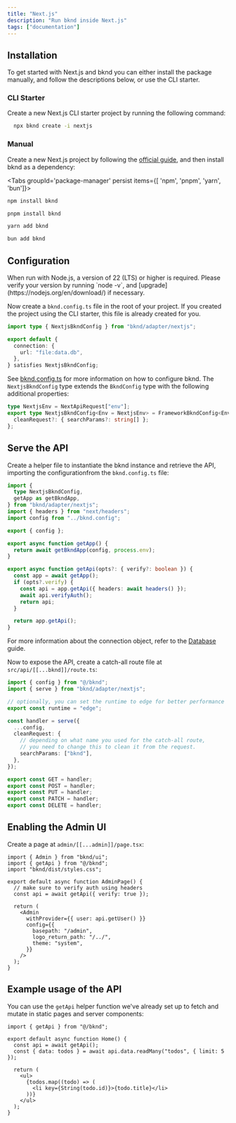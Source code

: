 ```yaml
---
title: "Next.js"
description: "Run bknd inside Next.js"
tags: ["documentation"]
---
```


## Installation

To get started with Next.js and bknd you can either install the package manually, and follow the descriptions below, or use the CLI starter.

### CLI Starter

Create a new Next.js CLI starter project by running the following command:

```sh
  npx bknd create -i nextjs
```

### Manual

Create a new Next.js project by following the [official guide](https://nextjs.org/docs/pages/api-reference/cli/create-next-app), and then install bknd as a dependency:

<Tabs groupId='package-manager' persist items={[ 'npm', 'pnpm', 'yarn', 'bun']}>

```bash tab="npm"
npm install bknd
```

```bash tab="pnpm"
pnpm install bknd
```

```bash tab="yarn"
yarn add bknd
```

```bash tab="bun"
bun add bknd
```

</Tabs>

## Configuration

<Callout type="warning">
  When run with Node.js, a version of 22 (LTS) or higher is required. Please
  verify your version by running `node -v`, and
  [upgrade](https://nodejs.org/en/download/) if necessary.
</Callout>

Now create a `bknd.config.ts` file in the root of your project. If you created the project using the CLI starter, this file is already created for you.

```typescript title="bknd.config.ts"
import type { NextjsBkndConfig } from "bknd/adapter/nextjs";

export default {
  connection: {
    url: "file:data.db",
  },
} satisfies NextjsBkndConfig;
```

See [bknd.config.ts](/extending/config) for more information on how to configure bknd. The `NextjsBkndConfig` type extends the `BkndConfig` type with the following additional properties:

```typescript
type NextjsEnv = NextApiRequest["env"];
export type NextjsBkndConfig<Env = NextjsEnv> = FrameworkBkndConfig<Env> & {
  cleanRequest?: { searchParams?: string[] };
};
```

## Serve the API

Create a helper file to instantiate the bknd instance and retrieve the API, importing the configurationfrom the `bknd.config.ts` file:

```ts title="src/bknd.ts"
import {
  type NextjsBkndConfig,
  getApp as getBkndApp,
} from "bknd/adapter/nextjs";
import { headers } from "next/headers";
import config from "../bknd.config";

export { config };

export async function getApp() {
  return await getBkndApp(config, process.env);
}

export async function getApi(opts?: { verify?: boolean }) {
  const app = await getApp();
  if (opts?.verify) {
    const api = app.getApi({ headers: await headers() });
    await api.verifyAuth();
    return api;
  }

  return app.getApi();
}
```

For more information about the connection object, refer to the [Database](/usage/database) guide.

Now to expose the API, create a catch-all route file at `src/api/[[...bknd]]/route.ts`:

```ts title="src/api/[[...bknd]]/route.ts"
import { config } from "@/bknd";
import { serve } from "bknd/adapter/nextjs";

// optionally, you can set the runtime to edge for better performance
export const runtime = "edge";

const handler = serve({
  ...config,
  cleanRequest: {
    // depending on what name you used for the catch-all route,
    // you need to change this to clean it from the request.
    searchParams: ["bknd"],
  },
});

export const GET = handler;
export const POST = handler;
export const PUT = handler;
export const PATCH = handler;
export const DELETE = handler;
```

## Enabling the Admin UI

Create a page at `admin/[[...admin]]/page.tsx`:

```tsx title="admin/[[...admin]]/page.tsx"
import { Admin } from "bknd/ui";
import { getApi } from "@/bknd";
import "bknd/dist/styles.css";

export default async function AdminPage() {
  // make sure to verify auth using headers
  const api = await getApi({ verify: true });

  return (
    <Admin
      withProvider={{ user: api.getUser() }}
      config={{
        basepath: "/admin",
        logo_return_path: "/../",
        theme: "system",
      }}
    />
  );
}
```

## Example usage of the API

You can use the `getApi` helper function we've already set up to fetch and mutate in static pages and server components:

```tsx title="app/page.tsx"
import { getApi } from "@/bknd";

export default async function Home() {
  const api = await getApi();
  const { data: todos } = await api.data.readMany("todos", { limit: 5 });

  return (
    <ul>
      {todos.map((todo) => (
        <li key={String(todo.id)}>{todo.title}</li>
      ))}
    </ul>
  );
}
```
